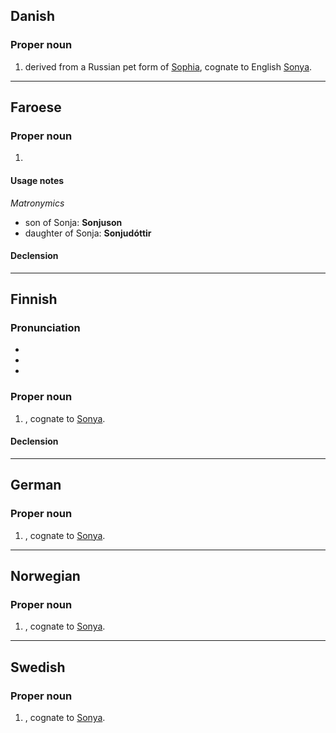 ==Danish==

===Proper noun===
{{head|da|proper noun}}

# {{given name|female|lang=da}} derived from a Russian pet form of [[Sophia]], cognate to English [[Sonya]].

----

==Faroese==

===Proper noun===
{{head|fo|proper noun|g=f}}

# {{given name|female|lang=fo}}

====Usage notes====
''Matronymics''
* son of Sonja: '''Sonjuson'''
* daughter of Sonja: '''Sonjudóttir'''

====Declension====
{{fo-decl-proper-noun-s-indef|Sonja|Sonju|Sonju|Sonju}}

----

==Finnish==

===Pronunciation===
* {{IPA|[ˈso̞njɑ]|lang=fi}}
* {{hyphenation|Son|ja|lang=fi}}
* {{rhymes|ɑ|lang=fi}}

===Proper noun===
{{fi-proper noun}}

# {{given name|female|lang=fi}}, cognate to [[Sonya]].

====Declension====
{{fi-decl-koira|Sonj|||a}}

----

==German==

===Proper noun===
{{head|de|proper noun}}

# {{given name|female|lang=de}}, cognate to [[Sonya]].

----

==Norwegian==

===Proper noun===
{{head|no|proper noun}}

# {{given name|female|lang=no}}, cognate to [[Sonya]].

----

==Swedish==

===Proper noun===
{{sv-proper noun|c}}

# {{given name|female|lang=sv}}, cognate to [[Sonya]].